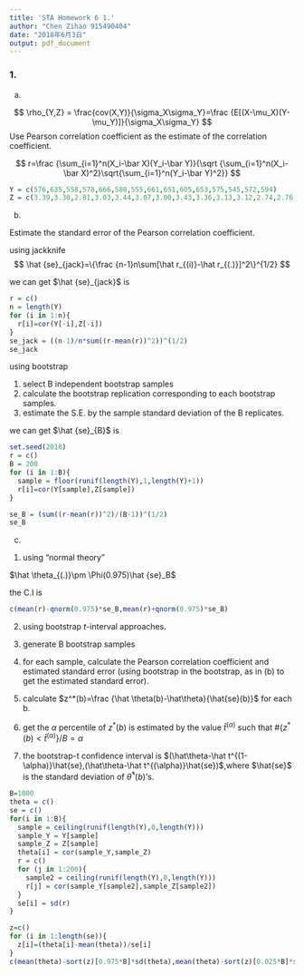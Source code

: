 ---
title: 'STA Homework 6 1.'
author: "Chen Zihao 915490404"
date: "2018年6月3日"
output: pdf_document
---
### 1.

(a)

$$
\rho_{Y,Z} = \frac{cov(X,Y)}{\sigma_X\sigma_Y}=\frac {E[(X-\mu_X)(Y-\mu_Y)]}{\sigma_X\sigma_Y}
$$
Use Pearson correlation coefficient as the estimate of the correlation coefficient.

$$
r=\frac {\sum_{i=1}^n(X_i-\bar X)(Y_i-\bar Y)}{\sqrt {\sum_{i=1}^n(X_i-\bar X)^2}\sqrt{\sum_{i=1}^n(Y_i-\bar Y)^2}}
$$


```{r}
Y = c(576,635,558,578,666,580,555,661,651,605,653,575,545,572,594)
Z = c(3.39,3.30,2.81,3.03,3.44,3.07,3.00,3.43,3.36,3.13,3.12,2.74,2.76,2.88,3.96)
```

(b)

Estimate the standard error of the Pearson correlation coefficient.

using jackknife
$$
\hat {se}_{jack}=\{\frac {n-1}n\sum[\hat r_{(i)}-\hat r_{(.)}]^2\}^{1/2}
$$

we can get $\hat {se}_{jack}$ is
```{r}
r = c()
n = length(Y)
for (i in 1:n){
  r[i]=cor(Y[-i],Z[-i])
}
se_jack = ((n-1)/n*sum((r-mean(r))^2))^(1/2)
se_jack
```

using bootstrap

1. select B independent bootstrap samples
2. calculate the bootstrap replication corresponding to each bootstrap samples.
3. estimate the S.E. by the sample standard deviation of the B replicates.

we can get $\hat {se}_{B}$ is
```{r}
set.seed(2018)
r = c()
B = 200
for (i in 1:B){
  sample = floor(runif(length(Y),1,length(Y)+1))
  r[i]=cor(Y[sample],Z[sample])
}

se_B = (sum((r-mean(r))^2)/(B-1))^(1/2)
se_B
```

(c)

1. using "normal theory"

$\hat \theta_{(.)}\pm \Phi(0.975)\hat {se}_B$

the C.I is 
```{r}
c(mean(r)-qnorm(0.975)*se_B,mean(r)+qnorm(0.975)*se_B)
```

2. using bootstrap $t$-interval approaches.

1. generate B bootstrap samples 
2. for each sample, calculate the Pearson correlation coefficient and estimated standard error (using bootstrap in the bootstrap, as in (b) to get the estimated standard error).
3. calculate $z^*(b)=\frac {\hat \theta(b)-\hat\theta}{\hat{se}(b)}$ for each b.
4. get the $\alpha$ percentile of $z^*(b)$ is estimated by the value $\hat t ^{(\alpha)}$ such that $\#\{z^*(b)<\hat t ^{(\alpha)}\}/B=\alpha$
5. the bootstrap-t confidence interval is $(\hat\theta-\hat t^{(1-\alpha)}\hat{se},(\hat\theta-\hat t^{(\alpha)}\hat{se})$,where $\hat{se}$ is the standard deviation of $\hat\theta^*(b)$'s.
```{r}
B=1000
theta = c()
se = c()
for(i in 1:B){
  sample = ceiling(runif(length(Y),0,length(Y)))
  sample_Y = Y[sample]
  sample_Z = Z[sample]
  theta[i] = cor(sample_Y,sample_Z)
  r = c()
  for (j in 1:200){    
    sample2 = ceiling(runif(length(Y),0,length(Y)))
    r[j] = cor(sample_Y[sample2],sample_Z[sample2])
  }
  se[i] = sd(r)
}

z=c()
for (i in 1:length(se)){
  z[i]=(theta[i]-mean(theta))/se[i]
}
c(mean(theta)-sort(z)[0.975*B]*sd(theta),mean(theta)-sort(z)[0.025*B]*sd(theta))
```
